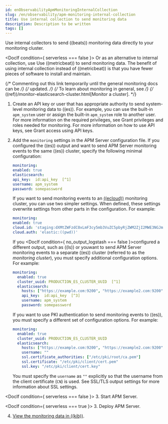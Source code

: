 ```yaml
---
id: enObservabilityApmMonitoringInternalCollection
slug: /en/observability/apm-monitoring-internal-collection
title: Use internal collection to send monitoring data
description: Description to be written
tags: []
---
```



<div id="apm-monitoring-internal-collection"></div>

Use internal collectors to send ((beats)) monitoring data directly to your
monitoring cluster.


<DocIf condition={ serverless === false }>
Or as an alternative to internal collection, use <DocLink id="enObservabilityApmMonitoringMetricbeatCollection">Use ((metricbeat)) to send monitoring data</DocLink>. The benefit of using internal collection
instead of ((metricbeat)) is that you have fewer pieces of software to install
and maintain.
</DocIf>

{/* Commenting out this link temporarily until the general monitoring docs can be */}
{/* updated. */}
{/* To learn about monitoring in general, see */}
{/* ((ref))/monitor-elasticsearch-cluster.html[Monitor a cluster]. */}

1. Create an API key or user that has appropriate authority to send system-level monitoring
    data to ((es)). For example, you can use the built-in `apm_system` user or
    assign the built-in `apm_system` role to another user. For more
    information on the required privileges, see <DocLink id="enObservabilityApmPrivilegesToPublishMonitoring">Grant privileges and roles needed for monitoring</DocLink>.
    For more information on how to use API keys, see <DocLink id="enObservabilityApmBeatsApiKeys">Grant access using API keys</DocLink>.

2. Add the `monitoring` settings in the APM Server configuration file. If you
    configured the ((es)) output and want to send APM Server monitoring events to
    the same ((es)) cluster, specify the following minimal configuration:

    ```yml
    monitoring:
    enabled: true
    elasticsearch:
    api_key:  id:api_key  [^1]
    username: apm_system
    password: somepassword
    ```
    [^1]: Specify one of `api_key` or `username`/`password`.

    If you want to send monitoring events to an [((ecloud))](https://cloud.elastic.co/)
    monitoring cluster, you can use two simpler settings. When defined, these settings
    overwrite settings from other parts in the configuration. For example:

    ```yaml
    monitoring:
    enabled: true
    cloud.id: 'staging:dXMtZWFzdC0xLmF3cy5mb3VuZC5pbyRjZWM2ZjI2MWE3NGJmMjRjZTMzYmI4ODExYjg0Mjk0ZiRjNmMyY2E2ZDA0MjI0OWFmMGNjN2Q3YTllOTYyNTc0Mw=='
    cloud.auth: 'elastic:((pwd))'
    ```

    If you <DocIf condition={ no_output_logstash === false }>configured a different output, such as ((ls)) or you</DocIf>want to send APM Server monitoring events to a separate ((es)) cluster
    (referred to as the _monitoring cluster_), you must specify additional
    configuration options. For example:

    ```yml
    monitoring:
      enabled: true
      cluster_uuid: PRODUCTION_ES_CLUSTER_UUID  [^1]
      elasticsearch:
        hosts: ["https://example.com:9200", "https://example2.com:9200"]  [^2]
        api_key:  id:api_key  [^3]
        username: apm_system
        password: somepassword
    ```
    [^1]: This setting identifies the ((es)) cluster under which the
    monitoring data for this APM Server instance will appear in the
    ((stack-monitor-app)) UI. To get a cluster's `cluster_uuid`,
    call the `GET /` API against that cluster.
    [^2]: This setting identifies the hosts and port numbers of ((es)) nodes
    that are part of the monitoring cluster.
    [^3]: Specify one of `api_key` or `username`/`password`.

    If you want to use PKI authentication to send monitoring events to
    ((es)), you must specify a different set of configuration options. For
    example:

    ```yaml
    monitoring:
      enabled: true
      cluster_uuid: PRODUCTION_ES_CLUSTER_UUID
      elasticsearch:
        hosts: ["https://example.com:9200", "https://example2.com:9200"]
        username: ""
        ssl.certificate_authorities: ["/etc/pki/root/ca.pem"]
        ssl.certificate: "/etc/pki/client/cert.pem"
        ssl.key: "/etc/pki/client/cert.key"
    ```

    You must specify the `username` as `""` explicitly so that
    the username from the client certificate (`CN`) is used. See
    <DocLink id="enObservabilityApmConfigurationSsl">SSL/TLS output settings</DocLink> for more information about SSL settings.

<DocIf condition={ serverless === false }>
3. Start APM Server.
</DocIf>

<DocIf condition={ serverless === true }>
3. Deploy APM Server.
</DocIf>

4. [View the monitoring data in ((kib))](((kibana-ref))/monitoring-data.html).

<ApmConfigurationMonitor />
